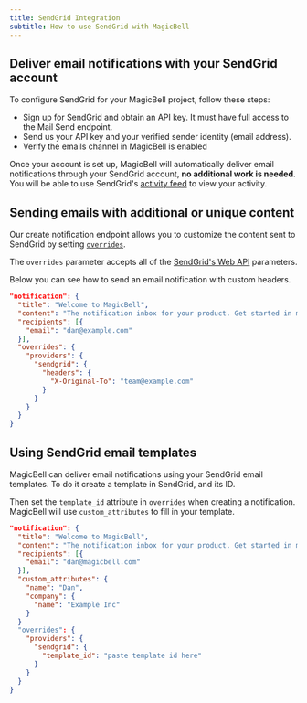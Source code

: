 ```yaml
---
title: SendGrid Integration
subtitle: How to use SendGrid with MagicBell
---
```


## Deliver email notifications with your SendGrid account

To configure SendGrid for your MagicBell project, follow these steps:

- Sign up for SendGrid and obtain an API key. It must have full access to the Mail Send endpoint.
- Send us your API key and your verified sender identity (email address).
- Verify the emails channel in MagicBell is enabled

Once your account is set up, MagicBell will automatically deliver email
notifications through your SendGrid account, **no additional work is needed**. You will
be able to use SendGrid's [activity feed](https://app.sendgrid.com/email_activity)
to view your activity.

## Sending emails with additional or unique content

Our create notification endpoint allows you to customize the content sent to
SendGrid by setting [`overrides`](/docs/overrides).

The `overrides` parameter accepts all of the [SendGrid's Web API](https://docs.sendgrid.com/api-reference/mail-send/mail-send)
parameters.

Below you can see how to send an email notification with custom headers.

```json
"notification": {
  "title": "Welcome to MagicBell",
  "content": "The notification inbox for your product. Get started in minutes.",
  "recipients": [{
    "email": "dan@example.com"
  }],
  "overrides": {
    "providers": {
      "sendgrid": {
        "headers": {
          "X-Original-To": "team@example.com"
        }
      }
    }
  }
}
```

## Using SendGrid email templates

MagicBell can deliver email notifications using your SendGrid email templates.
To do it create a template in SendGrid, and its ID.

Then set the `template_id` attribute in `overrides` when creating a
notification. MagicBell will use `custom_attributes` to fill in your template.

```json
"notification": {
  "title": "Welcome to MagicBell",
  "content": "The notification inbox for your product. Get started in minutes.",
  "recipients": [{
    "email": "dan@magicbell.com"
  }],
  "custom_attributes": {
    "name": "Dan",
    "company": {
      "name": "Example Inc"
    }
  }
  "overrides": {
    "providers": {
      "sendgrid": {
        "template_id": "paste template id here"
      }
    }
  }
}
```
